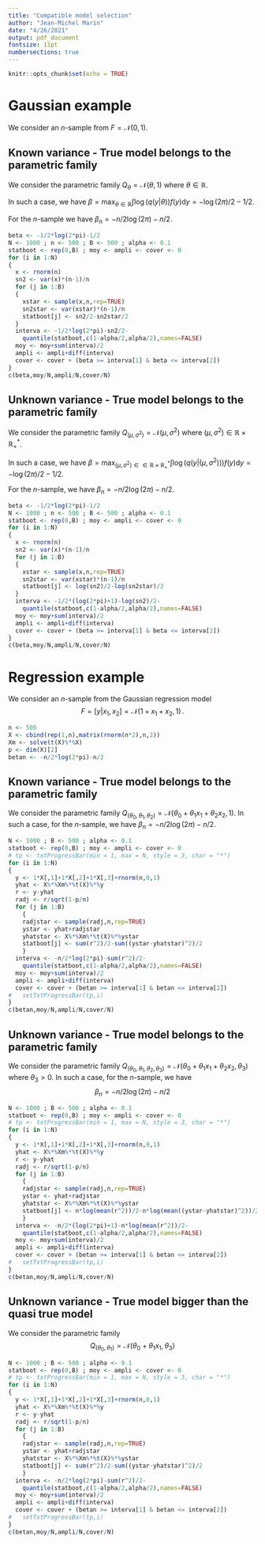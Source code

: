 ```yaml
---
title: "Compatible model selection"
author: "Jean-Michel Marin"
date: "4/26/2021"
output: pdf_document
fontsize: 11pt
numbersections: true
---
```


```r
knitr::opts_chunk$set(echo = TRUE)
```

# Gaussian example

We consider an $n$-sample from $F=\mathcal{N}(0,1)$.

## Known variance - True model belongs to the parametric family

We consider the parametric family
$Q_\theta=\mathcal{N}(\theta,1)$ where $\theta\in\mathbb{R}$.

In such a case, we have
$\displaystyle \beta=\max_{\theta\in\mathbb{R}}\int\log(q(y|\theta))f(y)\text{d}y=-\log(2\pi)/2-1/2$.

For the $n$-sample we have $\beta_n=-n/2\log(2\pi)-n/2$.

```r
beta <- -1/2*log(2*pi)-1/2
N <- 1000 ; n <- 500 ; B <- 500 ; alpha <- 0.1
statboot <- rep(0,B) ; moy <- ampli <- cover <- 0
for (i in 1:N)
{
  x <- rnorm(n)
  sn2 <- var(x)*(n-1)/n
  for (j in 1:B)
  {
    xstar <- sample(x,n,rep=TRUE)
    sn2star <- var(xstar)*(n-1)/n
    statboot[j] <- sn2/2-sn2star/2
  }
  interva <- -1/2*log(2*pi)-sn2/2-
    quantile(statboot,c(1-alpha/2,alpha/2),names=FALSE)
  moy <- moy+sum(interva)/2
  ampli <- ampli+diff(interva)
  cover <- cover + (beta >= interva[1] & beta <= interva[2])
}
c(beta,moy/N,ampli/N,cover/N)
```

## Unknown variance - True model belongs to the parametric family

We consider the parametric family
$Q_{(\mu,\sigma^2)}=\mathcal{N}(\mu,\sigma^2)$ where $(\mu,\sigma^2)\in\mathbb{R}\times\mathbb{R}_+^*$.

In such a case, we have
$\displaystyle \beta=\max_{(\mu,\sigma^2)\in\in\mathbb{R}\times\mathbb{R}_+^*}\int\log(q(y|(\mu,\sigma^2)))f(y)\text{d}y=-\log(2\pi)/2-1/2$. 

For the $n$-sample, we have $\beta_n=-n/2\log(2\pi)-n/2$.

```r
beta <- -1/2*log(2*pi)-1/2
N <- 1000 ; n <- 500 ; B <- 500 ; alpha <- 0.1
statboot <- rep(0,B) ; moy <- ampli <- cover <- 0
for (i in 1:N)
{
  x <- rnorm(n)
  sn2 <- var(x)*(n-1)/n
  for (j in 1:B)
  {
    xstar <- sample(x,n,rep=TRUE)
    sn2star <- var(xstar)*(n-1)/n
    statboot[j] <- log(sn2)/2-log(sn2star)/2
  }
  interva <- -1/2*(log(2*pi)+1)-log(sn2)/2-
    quantile(statboot,c(1-alpha/2,alpha/2),names=FALSE)
  moy <- moy+sum(interva)/2
  ampli <- ampli+diff(interva)
  cover <- cover + (beta >= interva[1] & beta <= interva[2])
}
c(beta,moy/N,ampli/N,cover/N)
```

# Regression example

We consider an $n$-sample from the Gaussian regression model
$$
F=[y|x_1,x_2]=\mathcal{N}(1+x_1+x_2,1)\,.
$$

```r
n <- 500
X <- cbind(rep(1,n),matrix(rnorm(n*2),n,2))
Xm <- solve(t(X)%*%X)
p <- dim(X)[2]
betan <- -n/2*log(2*pi)-n/2
```

## Known variance - True model belongs to the parametric family

We consider the parametric family $Q_{(\theta_0,\theta_1,\theta_2)}=\mathcal{N}(\theta_0+\theta_1x_1+\theta_2x_2,1)$.
In such a case, for the $n$-sample, we have $\beta_n=-n/2\log(2\pi)-n/2$.

```r
N <- 1000 ; B <- 500 ; alpha <- 0.1
statboot <- rep(0,B) ; moy <- ampli <- cover <- 0
# tp <- txtProgressBar(min = 1, max = N, style = 3, char = "*")
for (i in 1:N)
{
  y <- 1*X[,1]+1*X[,2]+1*X[,3]+rnorm(n,0,1)
  yhat <- X%*%Xm%*%t(X)%*%y
  r <- y-yhat
  radj <- r/sqrt(1-p/n)
  for (j in 1:B)
    {
    radjstar <- sample(radj,n,rep=TRUE)
    ystar <- yhat+radjstar
    yhatstar <- X%*%Xm%*%t(X)%*%ystar
    statboot[j] <- sum(r^2)/2-sum((ystar-yhatstar)^2)/2
    }
  interva <- -n/2*log(2*pi)-sum(r^2)/2-
    quantile(statboot,c(1-alpha/2,alpha/2),names=FALSE)
  moy <- moy+sum(interva)/2
  ampli <- ampli+diff(interva)
  cover <- cover + (betan >= interva[1] & betan <= interva[2])
#   setTxtProgressBar(tp,i)
}
c(betan,moy/N,ampli/N,cover/N)
```

## Unknown variance - True model belongs to the parametric family

We consider the parametric family $Q_{(\theta_0,\theta_1,\theta_2,\theta_3)}=\mathcal{N}(\theta_0+\theta_1x_1+\theta_2x_2,\theta_3)$ where $\theta_3>0$.
In such a case, for the $n$-sample, we have 
$$
\beta_n=-n/2\log(2\pi)-n/2
$$


```r
N <- 1000 ; B <- 500 ; alpha <- 0.1
statboot <- rep(0,B) ; moy <- ampli <- cover <- 0
# tp <- txtProgressBar(min = 1, max = N, style = 3, char = "*")
for (i in 1:N)
{
  y <- 1*X[,1]+1*X[,2]+1*X[,3]+rnorm(n,0,1)
  yhat <- X%*%Xm%*%t(X)%*%y
  r <- y-yhat
  radj <- r/sqrt(1-p/n)
  for (j in 1:B)
    {
    radjstar <- sample(radj,n,rep=TRUE)
    ystar <- yhat+radjstar
    yhatstar <- X%*%Xm%*%t(X)%*%ystar
    statboot[j] <- n*log(mean(r^2))/2-n*log(mean((ystar-yhatstar)^2))/2
    }
  interva <- -n/2*(log(2*pi)+1)-n*log(mean(r^2))/2-
    quantile(statboot,c(1-alpha/2,alpha/2),names=FALSE)
  moy <- moy+sum(interva)/2
  ampli <- ampli+diff(interva)
  cover <- cover + (betan >= interva[1] & betan <= interva[2])
#   setTxtProgressBar(tp,i)
}
c(betan,moy/N,ampli/N,cover/N)
```

## Unknown variance - True model bigger than the quasi true model

We consider the parametric family 
$$
Q_{(\theta_0,\theta_1)}=\mathcal{N}(\theta_0+\theta_1x_1,\theta_3)
$$



```r
N <- 1000 ; B <- 500 ; alpha <- 0.1
statboot <- rep(0,B) ; moy <- ampli <- cover <- 0
# tp <- txtProgressBar(min = 1, max = N, style = 3, char = "*")
for (i in 1:N)
{
  y <- 1*X[,1]+1*X[,2]+1*X[,3]+rnorm(n,0,1)
  yhat <- X%*%Xm%*%t(X)%*%y
  r <- y-yhat
  radj <- r/sqrt(1-p/n)
  for (j in 1:B)
    {
    radjstar <- sample(radj,n,rep=TRUE)
    ystar <- yhat+radjstar
    yhatstar <- X%*%Xm%*%t(X)%*%ystar
    statboot[j] <- sum(r^2)/2-sum((ystar-yhatstar)^2)/2
    }
  interva <- -n/2*log(2*pi)-sum(r^2)/2-
    quantile(statboot,c(1-alpha/2,alpha/2),names=FALSE)
  moy <- moy+sum(interva)/2
  ampli <- ampli+diff(interva)
  cover <- cover + (betan >= interva[1] & betan <= interva[2])
#   setTxtProgressBar(tp,i)
}
c(betan,moy/N,ampli/N,cover/N)
```
